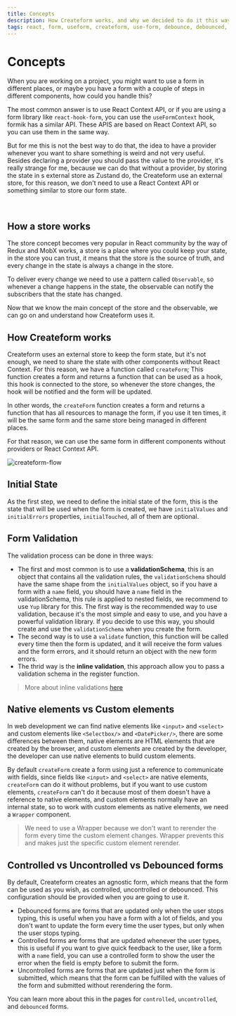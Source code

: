 ```yaml
---
title: Concepts
description: How Createform works, and why we decided to do it this way.
tags: react, form, useform, createform, use-form, debounce, debounced, hook
---
```


# Concepts

When you are working on a project, you might want to use a form in different places, or maybe you have a form with a couple of steps in different components, how could you handle this?

The most common answer is to use React Context API, or if you are using a form library like `react-hook-form`, you can use the `useFormContext` hook, formik has a similar API. These APIS are based on React Context API, so you can use them in the same way.

But for me this is not the best way to do that, the idea to have a provider whenever you want to share something is weird and not very useful. Besides declaring a provider you should pass the value to the provider, it's really strange for me, because we can do that without a provider, by storing the state in s external store as Zustand do, the Createform use an external store, for this reason, we don't need to use a React Context API or something similar to store our form state.

<br />

## How a store works

The store concept becomes very popular in React community by the way of Redux and MobX works, a store is a place where you could keep your state, in the store you can trust, it means that the store is the source of truth, and every change in the state is always a change in the store.

To deliver every change we need to use a pattern called `Observable`, so whenever a change happens in the state, the observable can notify the subscribers that the state has changed.

Now that we know the main concept of the store and the observable, we can go on and understand how Createform uses it.

## How Createform works

Createform uses an external store to keep the form state, but it's not enough, we need to share the state with other components without React Context. For this reason, we have a function called `createForm`;
This function creates a form and returns a function that can be used as a hook, this hook is connected to the store, so whenever the store changes, the hook will be notified and the form will be updated.

In other words, the `createForm` function creates a form and returns a function that has all resources to manage the form, if you use it ten times, it will be the same form and the same store being managed in different places.

For that reason, we can use the same form in different components without providers or React Context API.

![createform-flow](/imgs/createform-flow.png)

## Initial State

As the first step, we need to define the initial state of the form, this is the state that will be used when the form is created, we have `initialValues` and `initialErrors` properties, `initialTouched`, all of them are optional.

## Form Validation

The validation process can be done in three ways:

- The first and most common is to use a **validationSchema**, this is an object that contains all the validation rules, the `validationSchema` should have the same shape from the `initialValues` object, so if you have a form with a `name` field, you should have a `name` field in the validationSchema, this rule is applied to nested fields, we recommend to use `Yup` library for this. The first way is the recommended way to use validation, because it's the most simple and easy to use, and you have a powerful validation library. If you decide to use this way, you should create and use the `validationSchema` when you create the form.
- The second way is to use a `validate` function, this function will be called every time then the form is updated, and it will receive the form values and the form errors, and it should return an object with the new form errors.
- The thrid way is the **inline validation**, this approach allow you to pass a validation schema in the register function.

> More about inline validations [here](/docs/validation/inline-validation)

## Native elements vs Custom elements

In web development we can find native elements like `<input>` and `<select>` and custom elements like `<Selectbox/>` and `<DatePicker/>`,
there are some differences between them, native elements are HTML elements that are created by the browser, and custom elements are created by the developer,
the developer can use native elements to build custom elements.

By default `createForm` create a form using just a reference to communicate with fields, since fields like `<input>` and `<select>` are native elements, `createForm` can do it without problems,
but if you want to use custom elements, `createForm` can't do it because most of them doesn't have a reference to native elements, and custom elements normally have an internal state, so to work with custom elements as native elements, we need a `Wrapper` component.

> We need to use a Wrapper because we don't want to rerender the form every time the custom element changes. Wrapper prevents this and makes just the specific custom element rerender.

## Controlled vs Uncontrolled vs Debounced forms

By default, Createform creates an agnostic form, which means that the form can be used as you wish, as controlled, uncontrolled or debounced. This configuration should be provided when you are going to use it.

- Debounced forms are forms that are updated only when the user stops typing, this is useful when you have a form with a lot of fields, and you don't want to update the form every time the user types, but only when the user stops typing.
- Controlled forms are forms that are updated whenever the user types, this is useful if you want to give quick feedback to the user, like a form with a `name` field, you can use a controlled form to show the user the error when the field is empty before to submit the form.
- Uncontrolled forms are forms that are updated just when the form is submitted, which means that the form can be fulfilled with the values of the form and submitted without rerendering the form.

You can learn more about this in the pages for `controlled`, `uncontrolled`, and `debounced` forms.
